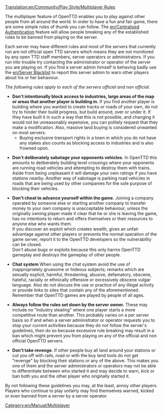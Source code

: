 [[Translation:en/Community/Play Style/Multiplayer Rules]]

The multiplayer feature of OpenTTD enables you to play against other people from all around the world. In order to have a fun and fair game, there are some simple rules of thumb you can follow.
The [[en/Centralised Authentication]] feature will allow people breaking any of the established rules to be banned from playing on the server.

Each server may have different rules and most of the servers that currently run are not official open TTD servers which means they are not monitored by any open TTD staff members, server operators or administrators.
If you run into trouble try contacting the administrator or operator of the server you are playing on.
If you find a server admin himself is behaving badly use the [[en/Server Blacklist]] to report this server admin to warn other players about his or her behaviour.

''The following rules apply to each of the servers official and non official.''
*'''Don't intentionally block access to industries, large areas of the map or areas that another player is building in.''' If you find another player is building where you wanted to create tracks or roads of your own, do not try to hinder their build progress, but build around, over or under it.  If they have built it in such a way that this is not possible, and changing it would not be unreasonably expensive, you can politely request that they make a modification. Also, massive land buying is considered unwanted on most servers.
**Buying exclusive transport rights in a town in which you do not have any stakes also counts as blocking access to industries and is also frowned upon.

*'''Don't deliberately sabotage your opponents vehicles.''' In OpenTTD this amounts to deliberately building level crossings where your opponents are running road vehicles and attempting to destroy them with trains. Aside from being unpleasant it will damage your own ratings if you have stations nearby. Another way of sabotage is parking road vehicles in roads that are being used by other companies for the sole purpose of blocking their vehicles.

*'''Don't cheat to advance yourself within the game.''' Joining a company operated by someone else or starting another company to transfer money to your own company is unacceptable behaviour, unless the originally owning player made it clear that he or she is leaving the game, has no intentions to return and offers themselves or their resources to anyone else who wants them. <br>If you discover an exploit which creates wealth, gives an unfair advantage against other players or prevents the normal operation of the game server, report it to the OpenTTD developers so the vulnerability can be closed. <br>Don't abuse bugs or exploits because this only harms OpenTTD gameplay and destroys the gameplay of other people.

*'''Chat system''' When using the chat system avoid the use of inappropriately gruesome or hideous subjects; remarks which are sexually explicit, harmful, threatening, abusive, defamatory, obscene, hateful, racially or ethnically offensive or excessively obscene vulgar language. Also do not discuss the use or practice of any illegal activity or provide links to sites that contain any of the aforementioned. Remember that OpenTTD games are played by people of all ages.

*'''Always follow the rules set down by the server owner.''' These may include no "industry stealing" where one player starts a more competitive route than another. This probably varies on a per server basis so if and when a server administrator or operator requests you to stop your current activities because they do not follow the server's guidelines, then do so because excessive rule breaking may result in a ban which might prevent you from playing on any of the official and non official OpenTTD servers.

*'''Don't take revenge.''' If other people buy all land around your stations or cut you off with rails, road or with the buy land tools do not get "revenge" by blocking their stations or any of the above. This makes you one of them and the server administrators or operators may not be able to differentiate between who started it and may decide to warn, kick or ban both you and the other player who originally started it.

By not following these guidelines you may, at the least, annoy other players.
Players who continue to play unfairly may find themselves warned, kicked or even banned from a server by a server operator.

[[Category:en/Manual/Multiplayer]]